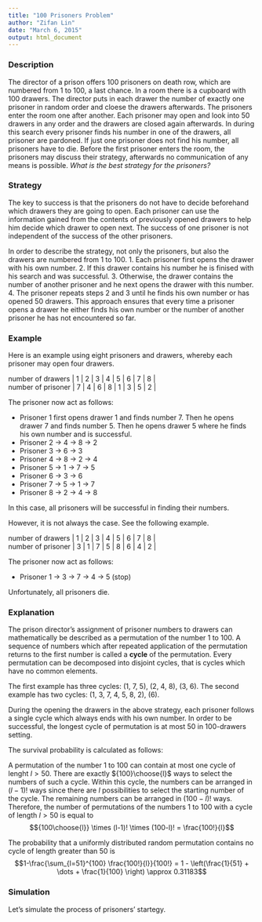 ```yaml
---
title: "100 Prisoners Problem"
author: "Zifan Lin"
date: "March 6, 2015"
output: html_document
---
```


### Description

The director of a prison offers 100 prisoners on death row, which are numbered from 1 to 100, a last chance. In a room there is a cupboard with 100 drawers. The director puts in each drawer the number of exactly one prisoner in random order and cloese the drawers afterwards. The prisoners enter the room one after another. Each prisoner may open and look into 50 drawers in any order and the drawers are closed again afterwards. In during this search every prisoner finds his number in one of the drawers, all prisoner are pardoned. If just one prisoner does not find his number, all prisoners have to die. Before the first prisoner enters the room, the prisoners may discuss their strategy, afterwards no communication of any means is possible. *What is the best strategy for the prisoners?*

### Strategy

The key to success is that the prisoners do not have to decide beforehand which drawers they are going to open. Each prisoner can use the information gained from the contents of previously opened drawers to help him decide which drawer to open next. The success of one prisoner is not independent of the success of the other prisoners.

In order to describe the strategy, not only the prisoners, but also the drawers are numbered from 1 to 100.
1. Each prisoner first opens the drawer with his own number.
2. If this drawer contains his number he is finised with his search and was successful.
3. Otherwise, the drawer contains the number of another prisoner and he next opens the drawer with this number.
4. The prisoner repeats steps 2 and 3 until he finds his own number or has opened 50 drawers.
This approach ensures that every time a prisoner opens a drawer he either finds his own number or the number of another prisoner he has not encountered so far.


### Example

Here is an example using eight prisoners and drawers, whereby each prisoner may open four drawers.

| number of drawers | 1  |  2 | 3  |  4 | 5  |  6 | 7  |  8 |
| number of prisoner  |  7 |  4 | 6  |  8 | 1  |  3 | 5  |  2 |

The prisoner now act as follows:

- Prisoner 1 first opens drawer 1 and finds number 7. Then he opens drawer 7 and finds number 5. Then he opens drawer 5 where he finds his own number and is successful.
- Prisoner 2 -> 4 -> 8 -> 2
- Prisoner 3 -> 6 -> 3
- Prisoner 4 -> 8 -> 2 -> 4
- Prisoner 5 -> 1 -> 7 -> 5
- Prisoner 6 -> 3 -> 6
- Prisoner 7 -> 5 -> 1 -> 7
- Prisoner 8 -> 2 -> 4 -> 8

In this case, all prisoners will be successful in finding their numbers.

However, it is not always the case. See the following example.

| number of drawers | 1  |  2 | 3  |  4 | 5  |  6 | 7  |  8 |
| number of prisoner  |  3 |  1 | 7  |  5 | 8  |  6 | 4  |  2 |

The prisoner now act as follows:

- Prisoner 1 -> 3 -> 7 -> 4 -> 5 (stop)

Unfortunately, all prisoners die.


### Explanation

The prison director's assignment of prisoner numbers to drawers can mathematically be described as a permutation of the number 1 to 100. A sequence of numbers which after repeated application of the permutation returns to the first number is called a **cycle** of the permutation. Every permutation can be decomposed into disjoint cycles, that is cycles which have no common elements. 

The first example has three cycles: (1, 7, 5), (2, 4, 8), (3, 6).
The second example has two cycles: (1, 3, 7, 4, 5, 8, 2), (6).

During the opening the drawers in the above strategy, each prisoner follows a single cycle which always ends with his own number. In order to be successful, the longest cycle of permutation is at most 50 in 100-drawers setting.

The survival probability is calculated as follows:

A permutation of the number 1 to 100 can contain at most one cycle of lenght $l>50$. There are exactly ${100}\choose{l}$ ways to select the numbers of such a cycle. Within this cycle, the numbers can be arranged in $(l-1)!$ ways since there are $l$ possibilities to select the starting number of the cycle. The remaining numbers can be arranged in $(100-l)!$ ways. Therefore, the number of permutations of the numbers 1 to 100 with a cycle of length $l>50$ is equal to
$${100\choose{l}} \times (l-1)! \times (100-l)! = \frac{100!}{l}$$

The probability that a uniformly distributed random permutation contains no cycle of length greater than 50 is
$$1-\frac{\sum_{l=51}^{100} \frac{100!}{l}}{100!} = 1 - \left(\frac{1}{51} + \dots + \frac{1}{100} \right) \approx 0.31183$$


### Simulation

Let's simulate the process of prisoners' startegy.






